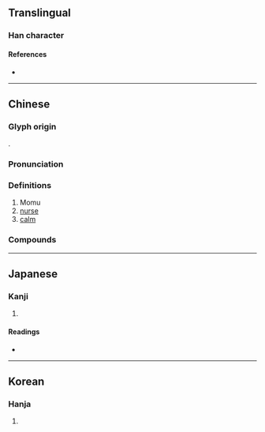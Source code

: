 {{character info/new}}
==Translingual==

===Han character===
{{Han char|rn=38|rad=女|as=11|sn=14|four=44434|canj=VTAK|ids=⿰女莫}}

====References====
* {{Han ref|kx=0270.160|dkj=06673|dj=0538.120|hdz=21071.050|uh=5AEB|ud=23275|bh=E172|bd=57714}}

----

==Chinese==
{{zh-forms}}

===Glyph origin===
{{Han etym}}
{{Han compound|女|莫|c1=s|c2=p|t1=woman|ls=psc}}.

===Pronunciation===
{{zh-pron
|m=mó
|m-s=
|dg=
|c=mou4
|c-t=
|g=
|h=pfs=
|j=
|mb=
|md=
|mn=
|mn-t=
|w=
|x=
|mc=y
|oc=y
|cat=n,a
}}

===Definitions===
{{zh-hanzi}}

# Momu {{gloss|[[w:Yellow Emperor|Huangdi]]'s [[ugly]] [[concubine]] (used in the word [[嫫母]])}}
# [[nurse]]
# [[calm]]

===Compounds===
{{zh-der|嫫母|妝嫫費黛}}

----

==Japanese==

===Kanji===
{{ja-kanji|grade=|rs=女11}}

# {{defn|lang=ja|sort=女11}}

====Readings====
* {{ja-readings|on=[[ぼ]] (bo), [[も]] (mo)|kun=[[しこめ]] (shikome)}}

----

==Korean==

===Hanja===
{{ko-hanja|hangeul=모|rv=mo|mr=mo}}

# {{defn|lang=ko|sort=女11}}